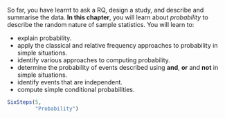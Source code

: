 ::: {.objectivesBox .objectives data-latex="{iconmonstr-target-4-240.png}"}
So far, you have learnt to ask a RQ, design a study, and describe and summarise the data.
**In this chapter**, you will learn about *probability* to describe the random nature of sample statistics.
You will learn to:

* explain probability.
* apply the classical and relative frequency approaches to probability in simple situations.
* identify various approaches to computing probability.
*  determine the probability of events described using **and**, **or** and **not** in simple situations.
* identify events that are independent.
* compute simple conditional probabilities.
:::


```r
SixSteps(5, 
         "Probability")
```